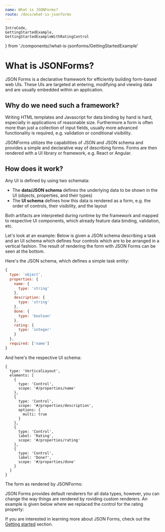 ```yaml
---
name: What is JSONForms?
route: /docs/what-is-jsonforms
---
```


    IntroCode, 
    GettingStartedExample, 
    GettingStartedExampleWithRatingControl 
} from './components//what-is-jsonforms/GettingStartedExample'

# What is JSONForms?

JSON Forms is a declarative framework for efficiently building form-based web UIs.
These UIs are targeted at entering, modifying and viewing data and are usually embedded within an application.

## Why do we need such a framework?
Writing HTML templates and Javascript for data binding by hand is hard, especially in applications
of reasonable size.
Furthermore a form is often more than just a collection of input fields, usually more
advanced functionality is required, e.g. validation or conditional visibility.

JSONForms utilizes the capabilities of JSON and JSON schema and
provides a simple and declarative way of describing forms.
Forms are then rendered with a UI library or framework, e.g. React or Angular.

## How does it work?
Any UI is defined by using two schemata:

- The **data/JSON schema** defines the underlying data to be shown in the UI (objects, properties, and their types)
- The **UI schema** defines how this data is rendered as a form, e.g. the order of controls, their visibility, and the layout

Both artifacts are interpreted during runtime by the framework and mapped to respective UI components,
which already feature data binding, validation, etc.

Let's look at an example: Below is given a JSON schema describing a task and an
UI schema which defines four controls which are to be arranged in a vertical fashion.
The result of rendering the form with JSON Forms can be seen at the bottom.

Here's the JSON schema, which defines a simple task entity:

```javascript
{
  type: 'object',
  properties: {
    name: {
      type: 'string'
    },
    description: {
      type: 'string'
    },
    done: {
      type: 'boolean'
    },
    rating: {
      type: 'integer'
    }
  },
  required: ['name']
}
```

And here's the respective UI schema:
```
{
  type: 'VerticalLayout',
  elements: [
    {
      type: 'Control',
      scope: '#/properties/name'
    },
    {
      type: 'Control',
      scope: '#/properties/description',
      options: {
        multi: true
      }
    },
    {
      type: 'Control',
      label: 'Rating',
      scope: '#/properties/rating'
    },
    {
      type: 'Control',
      label: 'Done?',
      scope: '#/properties/done'
    }
  ]
}
```

 The form as rendered by JSONForms:

<GettingStartedExample />

JSON Forms provides default renderers for all data types, however, you can change the way things are rendered by
roviding custom renderers. An example is given below where we replaced the control for the rating property:

<GettingStartedExampleWithRatingControl />

If you are interested in learning more about JSON Forms, check out
the [Getting started](/docs/getting-started) section.

